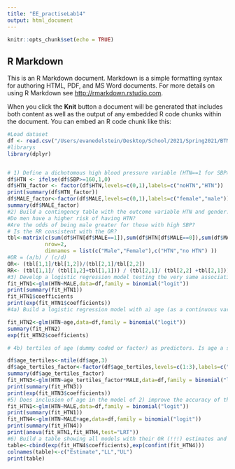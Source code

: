```yaml
---
title: "EE_practiseLab14"
output: html_document
---
```


```r
knitr::opts_chunk$set(echo = TRUE)
```

## R Markdown

This is an R Markdown document. Markdown is a simple formatting syntax for authoring HTML, PDF, and MS Word documents. For more details on using R Markdown see <http://rmarkdown.rstudio.com>.

When you click the **Knit** button a document will be generated that includes both content as well as the output of any embedded R code chunks within the document. You can embed an R code chunk like this:

```r
#Load dataset 
df <- read.csv("/Users/evanedelstein/Desktop/School/2021/Spring2021/BTM-6000/Module14/Module 14 - Practice Lab - NHANES subset.csv")
#librarys
library(dplyr)


# 1) Define a dichotomous high blood pressure variable (HTN==1 for SBP>=160mmHg).
df$HTN <- ifelse(df$SBP>=160,1,0)
df$HTN_factor <- factor(df$HTN,levels=c(0,1),labels=c("noHTN","HTN"))
print(summary(df$HTN_factor))
df$MALE_factor<-factor(df$MALE,levels=c(0,1),labels=c("female","male"))
summary(df$MALE_factor)
#2) Build a contingency table with the outcome variable HTN and gender. 
#Do men have a higher risk of having HTN? 
#Are the odds of being male greater for those with high SBP? 
# Is the RR consistent with the OR?
tbl<-matrix(c(sum(df$HTN[df$MALE==1]),sum(df$HTN[df$MALE==0]),sum(df$MALE[df$HTN==0]),length(df$MALE[df$MALE==0 & df$HTN==0])),
            nrow=2,
            dimnames = list(c("Male","Female"),c("HTN","no HTN") ))
#OR = (a/b) / (c/d)
OR<- (tbl[1,1]/tbl[1,2])/(tbl[2,1]/tbl[2,2])
RR<- (tbl[1,1]/ (tbl[1,2]+tbl[1,1])) / (tbl[2,1]/ (tbl[2,2] +tbl[2,1]))
#3) Develop a logistic regression model testing the very same association and confirm the calculated OR.
fit_HTN1<-glm(HTN~MALE,data=df,family = binomial("logit"))
print(summary(fit_HTN1))
fit_HTN1$coefficients
print(exp(fit_HTN1$coefficients))
#4a) Build a logistic regression model with a) age (as a continuous variable) 

fit_HTN2<-glm(HTN~age,data=df,family = binomial("logit"))
summary(fit_HTN2)
exp(fit_HTN2$coefficients)

# 4b) tertiles of age (dummy coded or factor) as predictors. Is age a significant predictor in a) and b)?

df$age_tertiles<-ntile(df$age,3)
df$age_tertiles_factor<-factor(df$age_tertiles,levels=c(1:3),labels=c("Tertile1","Tertile2","Tertile3"))
summary(df$age_tertiles_factor)
fit_HTN3<-glm(HTN~age_tertiles_factor*MALE,data=df,family = binomial("logit"))
print(summary(fit_HTN3))
print(exp(fit_HTN3$coefficients))
#5) Does inclusion of age in the model of 2) improve the accuracy of the prediction? Confirm with LRT and AIC/BIC computation.
fit_HTN1<-glm(HTN~MALE,data=df,family = binomial("logit"))
print(summary(fit_HTN1))
fit_HTN4<-glm(HTN~MALE+age,data=df,family = binomial("logit"))
print(summary(fit_HTN4))
print(anova(fit_HTN1,fit_HTN4,test="LRT"))
#6) Build a table showing all models with their OR (!!!) estimates and 95% Cis (of the ORs!!).
table<-cbind(exp(fit_HTN4$coefficients),exp(confint(fit_HTN4)))
colnames(table)<-c("Estimate","LL","UL")
print(table)

```
